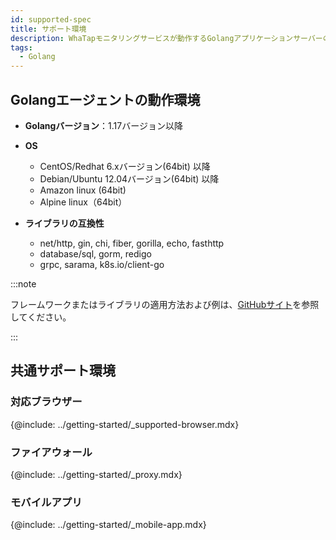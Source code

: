 ```yaml
---
id: supported-spec
title: サポート環境
description: WhaTapモニタリングサービスが動作するGolangアプリケーションサーバーの基本仕様について説明します。
tags:
  - Golang
---
```


## Golangエージェントの動作環境

-   **Golangバージョン**：1.17バージョン以降

-   **OS**

    -   CentOS/Redhat 6.xバージョン(64bit) 以降 
    -   Debian/Ubuntu 12.04バージョン(64bit) 以降
    -   Amazon linux (64bit)
    -   Alpine linux（64bit）

-   **ライブラリの互換性**

    -   net/http, gin, chi, fiber, gorilla, echo, fasthttp
    -   database/sql, gorm, redigo
    -   grpc, sarama, k8s.io/client-go

:::note

フレームワークまたはライブラリの適用方法および例は、[GitHubサイト](https://github.com/whatap/go-api-example)を参照してください。

:::

## 共通サポート環境

### 対応ブラウザー

{@include: ../getting-started/_supported-browser.mdx}  

### ファイアウォール

{@include: ../getting-started/_proxy.mdx}

### モバイルアプリ

{@include: ../getting-started/_mobile-app.mdx} 
